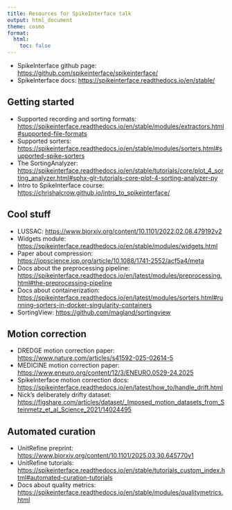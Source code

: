 ```yaml
---
title: Resources for SpikeInterface talk
output: html_document
theme: cosmo
format:
  html:
    toc: false
---
```


- SpikeInterface github page: <https://github.com/spikeinterface/spikeinterface/>
- SpikeInterface docs: <https://spikeinterface.readthedocs.io/en/stable/>

## Getting started

- Supported recording and sorting formats: <https://spikeinterface.readthedocs.io/en/stable/modules/extractors.html#supported-file-formats>  
- Supported sorters: <https://spikeinterface.readthedocs.io/en/stable/modules/sorters.html#supported-spike-sorters>
- The SortingAnalyzer: <https://spikeinterface.readthedocs.io/en/stable/tutorials/core/plot_4_sorting_analyzer.html#sphx-glr-tutorials-core-plot-4-sorting-analyzer-py>
- Intro to SpikeInterface course: <https://chrishalcrow.github.io/intro_to_spikeinterface/>

## Cool stuff

- LUSSAC: <https://www.biorxiv.org/content/10.1101/2022.02.08.479192v2>
- Widgets module: <https://spikeinterface.readthedocs.io/en/stable/modules/widgets.html>
- Paper about compression: <https://iopscience.iop.org/article/10.1088/1741-2552/acf5a4/meta>
- Docs about the preprocessing pipeline: <https://spikeinterface.readthedocs.io/en/latest/modules/preprocessing.html#the-preprocessing-pipeline>
- Docs about containerization: <https://spikeinterface.readthedocs.io/en/latest/modules/sorters.html#running-sorters-in-docker-singularity-containers>
- SortingView: <https://github.com/magland/sortingview>

## Motion correction

- DREDGE motion correction paper: <https://www.nature.com/articles/s41592-025-02614-5>
- MEDICINE motion correction paper: <https://www.eneuro.org/content/12/3/ENEURO.0529-24.2025>
- SpikeInterface motion correction docs: <https://spikeinterface.readthedocs.io/en/latest/how_to/handle_drift.html>
- Nick's deliberately drifty dataset: <https://figshare.com/articles/dataset/_Imposed_motion_datasets_from_Steinmetz_et_al_Science_2021/14024495>

## Automated curation

- UnitRefine preprint: <https://www.biorxiv.org/content/10.1101/2025.03.30.645770v1>
- UnitRefine tutorials: <https://spikeinterface.readthedocs.io/en/stable/tutorials_custom_index.html#automated-curation-tutorials>
- Docs about quality metrics: <https://spikeinterface.readthedocs.io/en/stable/modules/qualitymetrics.html>


